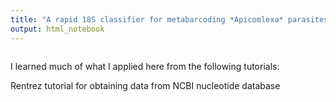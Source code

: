 ```yaml
---
title: "A rapid 18S classifier for metabarcoding *Apicomlexa* parasites"
output: html_notebook
---
```




```r

```


I learned much of what I applied here from the following tutorials:

Rentrez tutorial for obtaining data from NCBI nucleotide database

